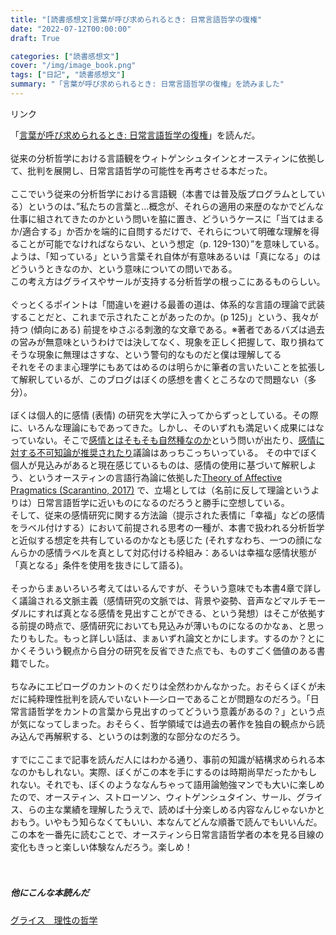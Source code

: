 ```yaml
---
title: "[読書感想文]言葉が呼び求められるとき: 日常言語哲学の復権"
date: "2022-07-12T00:00:00"
draft: True

categories: ["読書感想文"]
cover: "/img/image_book.png"
tags: ["日記", "読書感想文"]
summary: "「言葉が呼び求められるとき: 日常言語哲学の復権」を読みました"
---
```


<script type="text/javascript" src="//ajax.googleapis.com/ajax/libs/jquery/3.1.1/jquery.min.js"></script>
<script language="JavaScript">
$(document).ready( function () {
   $("a[href^='http']:not([href*='" + location.hostname + "'])").attr('target', '_blank');
})
</script>

<!-- START MoshimoAffiliateEasyLink -->
<script type="text/javascript">
(function(b,c,f,g,a,d,e){b.MoshimoAffiliateObject=a;
b[a]=b[a]||function(){arguments.currentScript=c.currentScript
||c.scripts[c.scripts.length-2];(b[a].q=b[a].q||[]).push(arguments)};
c.getElementById(a)||(d=c.createElement(f),d.src=g,
d.id=a,e=c.getElementsByTagName("body")[0],e.appendChild(d))})
(window,document,"script","//dn.msmstatic.com/site/cardlink/bundle.js?20220329","msmaflink");
msmaflink({"n":"言葉が呼び求められるとき: 日常言語哲学の復権","b":"","t":"","d":"https:\/\/m.media-amazon.com","c_p":"\/images\/I","p":["\/51NMr3Z0pFL._SL500_.jpg","\/41BM-FFMl-L._SL500_.jpg","\/51S5QBeonGL._SL500_.jpg","\/31o1F5QrZ7L._SL500_.jpg","\/41JnivE1BmL._SL500_.jpg","\/314L3T47kPL._SL500_.jpg"],"u":{"u":"https:\/\/www.amazon.co.jp\/dp\/4326103043","t":"amazon","r_v":""},"v":"2.1","b_l":[{"id":1,"u_tx":"Amazonで見る","u_bc":"#f79256","u_url":"https:\/\/www.amazon.co.jp\/dp\/4326103043","a_id":1842760,"p_id":170,"pl_id":27060,"pc_id":185,"s_n":"amazon","u_so":1},{"id":2,"u_tx":"楽天市場で見る","u_bc":"#f76956","u_url":"https:\/\/search.rakuten.co.jp\/search\/mall\/%E8%A8%80%E8%91%89%E3%81%8C%E5%91%BC%E3%81%B3%E6%B1%82%E3%82%81%E3%82%89%E3%82%8C%E3%82%8B%E3%81%A8%E3%81%8D%3A%20%E6%97%A5%E5%B8%B8%E8%A8%80%E8%AA%9E%E5%93%B2%E5%AD%A6%E3%81%AE%E5%BE%A9%E6%A8%A9\/","a_id":1824263,"p_id":54,"pl_id":27059,"pc_id":54,"s_n":"rakuten","u_so":2},{"id":3,"u_tx":"Yahoo!ショッピングで見る","u_bc":"#66a7ff","u_url":"https:\/\/shopping.yahoo.co.jp\/search?first=1\u0026p=%E8%A8%80%E8%91%89%E3%81%8C%E5%91%BC%E3%81%B3%E6%B1%82%E3%82%81%E3%82%89%E3%82%8C%E3%82%8B%E3%81%A8%E3%81%8D%3A%20%E6%97%A5%E5%B8%B8%E8%A8%80%E8%AA%9E%E5%93%B2%E5%AD%A6%E3%81%AE%E5%BE%A9%E6%A8%A9","a_id":1845435,"p_id":1225,"pl_id":27061,"pc_id":1925,"s_n":"yahoo","u_so":3}],"eid":"aq4Jd","s":"s"});
</script>
<div id="msmaflink-aq4Jd">リンク</div>
<!-- MoshimoAffiliateEasyLink END -->


「[言葉が呼び求められるとき: 日常言語哲学の復権](https://amzn.to/3axAtN4)」を読んだ。
<br>
<br>
従来の分析哲学における言語観をウィトゲンシュタインとオースティンに依拠して、批判を展開し、日常言語哲学の可能性を再考させる本だった。<br>
<br>
ここでいう従来の分析哲学における言語観（本書では普及版プログラムとしている）というのは、”私たちの言葉と…概念が、それらの適用の来歴のなかでどんな仕事に組されてきたのかという問いを脇に置き、どういうケースに「当てはまるか/適合する」か否かを端的に自問するだけで、それらについて明確な理解を得ることが可能でなければならない、という想定（p. 129-130）”を意味している。<br>
ようは、「知っている」という言葉それ自体が有意味あるいは「真になる」のはどういうときなのか、という意味についての問いである。<br>
この考え方はグライスやサールが支持する分析哲学の根っこにあるものらしい。<br>
<br>
ぐっとくるポイントは「間違いを避ける最善の道は、体系的な言語の理論で武装することだと、これまで示されたことがあったのか。(p 125)」という、我々が持つ (傾向にある) 前提をゆさぶる刺激的な文章である。※著者であるバズは過去の営みが無意味というわけでは決してなく、現象を正しく把握して、取り損ねてそうな現象に無理はさすな、という警句的なものだと僕は理解してる<br>
それをそのまま心理学にもあてはめるのは明らかに筆者の言いたいことを拡張して解釈しているが、このブログはぼくの感想を書くところなので問題ない（多分）。<br>
<br>
ぼくは個人的に感情 (表情) の研究を大学に入ってからずっとしている。その際に、いろんな理論にもであってきた。しかし、そのいずれも満足いく成果にはなっていない。そこで[感情とはそもそも自然種なのか](https://journals.sagepub.com/doi/full/10.1111/j.1745-6916.2006.00003.x?casa_token=CJ6_FjlN8PkAAAAA%3A8OYwaFV-enMCNqUaWtQS4lIWf2a3JxGk7AVXTi6PEEZGCIZ-_kvC4NMXtzUG0jRrJZ7TnUJKrM6rGA)という問いが出たり、[感情に対する不可知論が推奨されたり](https://psycnet.apa.org/record/2017-30838-005)議論はあっちこっちいっている。
その中でぼく個人が見込みがあると現在感じているものは、感情の使用に基づいて解釈しよう、というオースティンの言語行為論に依拠した[Theory of Affective Pragmatics (Scarantino, 2017)](https://people.ict.usc.edu/~gratch/CSCI534/Readings/Scarantino2017.pdf) で、立場としては（名前に反して理論というよりは）日常言語哲学に近いものになるのだろうと勝手に空想している。<br>
そして、従来の感情研究に関する方法論（提示された表情に「幸福」などの感情をラベル付けする）において前提される思考の一種が、本書で扱われる分析哲学と近似する想定を共有しているのかなとも感じた (それすなわち、一つの顔になんらかの感情ラベルを真として対応付ける枠組み：あるいは幸福な感情状態が「真となる」条件を使用を抜きにして語る)。<br>
<br>
そっからまぁいろいろ考えてはいるんですが、そういう意味でも本書4章で詳しく議論される文脈主義（感情研究の文脈では、背景や姿勢、音声などマルチモーダルにすれば真となる感情を見出すことができる、という発想）はそこが依拠する前提の時点で、感情研究においても見込みが薄いものになるのかなぁ、と思ったりもした。もっと詳しい話は、まぁいずれ論文とかにします。するのか？とにかくそういう観点から自分の研究を反省できた点でも、ものすごく価値のある書籍でした。<br>
<br>
ちなみにエピローグのカントのくだりは全然わかんなかった。おそらくぼくが未だに純粋理性批判を読んでいないト―シローであることが問題なのだろう。「日常言語哲学をカントの言葉から見出すのってどういう意義があるの？」という点が気になってしまった。おそらく、哲学領域では過去の著作を独自の観点から読み込んで再解釈する、というのは刺激的な部分なのだろう。<br>
<br>
すでにここまで記事を読んだ人にはわかる通り、事前の知識が結構求められる本なのかもしれない。実際、ぼくがこの本を手にするのは時期尚早だったかもしれない。それでも、ぼくのようななんちゃって語用論勉強マンでも大いに楽しめたので、オースティン、ストローソン、ウィトゲンシュタイン、サール、グライス、らの主な業績を理解したうえで、読めば十分楽しめる内容なんじゃないかとおもう。いやもう知らなくてもいい、本なんてどんな順番で読んでもいいんだ。この本を一番先に読むことで、オースティンら日常言語哲学者の本を見る目線の変化もきっと楽しい体験なんだろう。楽しめ！
<br>
<br>
<br>
  
##### 他にこんな本読んだ
  [グライス　理性の哲学](https://susishushi.github.io/my_blog/post/grice/)
